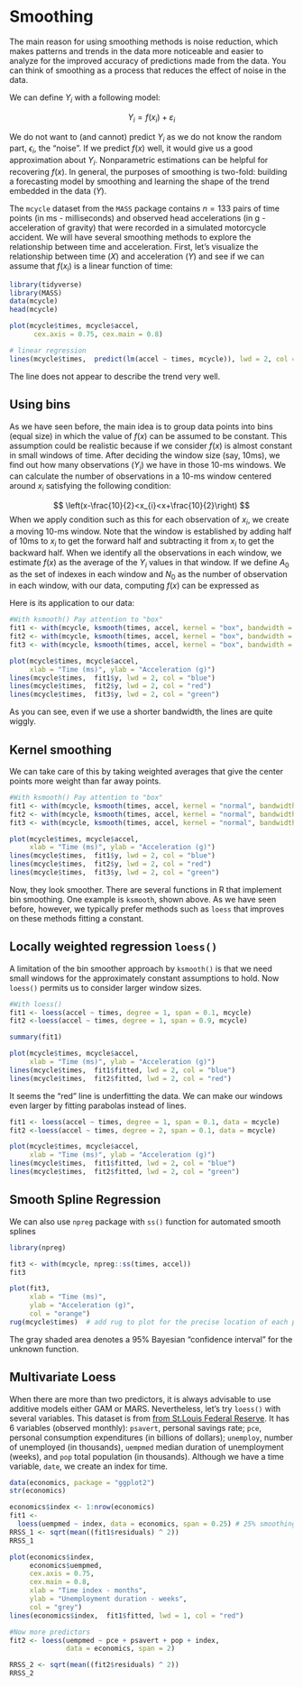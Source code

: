 
# Smoothing
  
The main reason for using smoothing methods is noise reduction, which makes patterns and trends in the data more noticeable and easier to analyze for the improved accuracy of predictions made from the data. You can think of smoothing as a process that reduces the effect of noise in the data.

We can define $Y_i$ with a following model:

$$
Y_{i}=f\left(x_{i}\right)+\varepsilon_{i}
$$
  
We do not want to (and cannot) predict $Y_i$ as we do not know the random part, $\epsilon_i$, the "noise".  If we predict $f(x)$ well, it would give us a good approximation about $Y_i$.  Nonparametric estimations can be helpful for recovering $f(x)$. In general, the purposes of smoothing is two-fold: building a forecasting model by smoothing and learning the shape of the trend embedded in the data ($Y$).    

The `mcycle` dataset from the `MASS` package contains $n=133$ pairs of time points (in ms - milliseconds) and observed head accelerations (in g - acceleration of gravity) that were recorded in a simulated motorcycle accident. We will have several smoothing methods to explore the relationship between time and acceleration. First, let's visualize the relationship between time $(X)$ and acceleration $(Y)$ and see if we can assume that $f(x_i)$ is a linear function of time:  


```{r sm1, message=FALSE, warning=FALSE}
library(tidyverse)
library(MASS)
data(mcycle)
head(mcycle)

plot(mcycle$times, mcycle$accel,
      cex.axis = 0.75, cex.main = 0.8)

# linear regression
lines(mcycle$times,  predict(lm(accel ~ times, mcycle)), lwd = 2, col = "red")
```
  
The line does not appear to describe the trend very well. 

## Using bins

As we have seen before, the main idea is to group data points into bins (equal size) in which the value of $f(x)$ can be assumed to be constant. This assumption could be realistic because if we consider $f(x)$ is almost constant in small windows of time. After deciding the window size (say, 10ms), we find out how many observations ($Y_i$) we have in those 10-ms windows.  We can calculate the number of observations in a 10-ms window centered around $x_i$ satisfying the following condition:

$$
\left(x-\frac{10}{2}<x_{i}<x+\frac{10}{2}\right)
$$
When we apply condition such as this for each observation of $x_i$, we create a moving 10-ms window. Note that the window is established by adding half of 10ms to $x_i$ to get the forward half and subtracting it from $x_i$ to get the backward half.  When we identify all the observations in each window, we estimate $f(x)$ as the average of the $Y_i$ values in that window.   If we define $A_0$ as the set of indexes in each window and $N_0$ as the number of observation in each window, with our data, computing $f(x)$ can be expressed as 

\begin{equation}
\hat{f}\left(x_{0}\right)=\frac{1}{N_{0}} \sum_{i \in A_{0}} Y_{i}
  (\#eq:7-1)
\end{equation} 
  
Here is its application to our data:  

```{r sm2, message=FALSE, warning=FALSE}
#With ksmooth() Pay attention to "box"
fit1 <- with(mcycle, ksmooth(times, accel, kernel = "box", bandwidth = 7))
fit2 <- with(mcycle, ksmooth(times, accel, kernel = "box", bandwidth = 10))
fit3 <- with(mcycle, ksmooth(times, accel, kernel = "box", bandwidth = 21))

plot(mcycle$times, mcycle$accel, 
     xlab = "Time (ms)", ylab = "Acceleration (g)")
lines(mcycle$times,  fit1$y, lwd = 2, col = "blue")
lines(mcycle$times,  fit2$y, lwd = 2, col = "red")
lines(mcycle$times,  fit3$y, lwd = 2, col = "green")
```
  
As you can see, even if we use a shorter bandwidth, the lines are quite wiggly.

## Kernel smoothing

We can take care of this by taking weighted averages that give the center points more weight than far away points.  

```{r sm3, message=FALSE, warning=FALSE}
#With ksmooth() Pay attention to "box"
fit1 <- with(mcycle, ksmooth(times, accel, kernel = "normal", bandwidth = 7))
fit2 <- with(mcycle, ksmooth(times, accel, kernel = "normal", bandwidth = 10))
fit3 <- with(mcycle, ksmooth(times, accel, kernel = "normal", bandwidth = 21))

plot(mcycle$times, mcycle$accel, 
     xlab = "Time (ms)", ylab = "Acceleration (g)")
lines(mcycle$times,  fit1$y, lwd = 2, col = "blue")
lines(mcycle$times,  fit2$y, lwd = 2, col = "red")
lines(mcycle$times,  fit3$y, lwd = 2, col = "green")
```
  
Now, they look smoother.  There are several functions in R that implement bin smoothing. One example is `ksmooth`, shown above. As we have seen before, however, we typically prefer methods such as `loess` that improves on these methods fitting a constant. 

## Locally weighted regression `loess()`

A limitation of the bin smoother approach by `ksmooth()` is that we need small windows for the approximately constant assumptions to hold.  Now `loess()` permits us to consider larger window sizes.  

```{r sm4, message=FALSE, warning=FALSE}
#With loess()
fit1 <- loess(accel ~ times, degree = 1, span = 0.1, mcycle)
fit2 <-loess(accel ~ times, degree = 1, span = 0.9, mcycle)

summary(fit1)
```
  
```{r sm5, message=FALSE, warning=FALSE}
plot(mcycle$times, mcycle$accel, 
     xlab = "Time (ms)", ylab = "Acceleration (g)")
lines(mcycle$times,  fit1$fitted, lwd = 2, col = "blue")
lines(mcycle$times,  fit2$fitted, lwd = 2, col = "red")
```
  
It seems the "red" line is underfitting the data.  We can make our windows even larger by fitting parabolas instead of lines.  

```{r sm6, message=FALSE, warning=FALSE}
fit1 <- loess(accel ~ times, degree = 1, span = 0.1, data = mcycle)
fit2 <-loess(accel ~ times, degree = 2, span = 0.1, data = mcycle)

plot(mcycle$times, mcycle$accel, 
     xlab = "Time (ms)", ylab = "Acceleration (g)")
lines(mcycle$times,  fit1$fitted, lwd = 2, col = "blue")
lines(mcycle$times,  fit2$fitted, lwd = 2, col = "green")
```


## Smooth Spline Regression
We can also use `npreg` package with `ss()` function for automated smooth splines

```{r sm7, message=FALSE, warning=FALSE}
library(npreg)

fit3 <- with(mcycle, npreg::ss(times, accel))
fit3
```
  
```{r sm8}
plot(fit3,
     xlab = "Time (ms)",
     ylab = "Acceleration (g)",
     col = "orange")
rug(mcycle$times)  # add rug to plot for the precise location of each point
```
  
The gray shaded area denotes a 95% Bayesian “confidence interval” for the unknown function.

## Multivariate Loess

When there are more than two predictors, it is always advisable to use additive models either GAM or MARS.  Nevertheless, let's try `loess()` with several variables.  This dataset is from [from St.Louis Federal Reserve](http://research.stlouisfed.org/fred2).  It has 6 variables (observed monthly): `psavert`, personal savings rate; `pce`, personal consumption expenditures (in billions of dollars); `unemploy`, number of unemployed (in thousands), `uempmed` median duration of unemployment (weeks), and `pop` total population (in thousands).  Although we have a time variable, `date`, we create an index for time.

```{r sm9, message=FALSE, warning=FALSE}
data(economics, package = "ggplot2")
str(economics)

economics$index <- 1:nrow(economics)
fit1 <-
  loess(uempmed ~ index, data = economics, span = 0.25) # 25% smoothing span
RRSS_1 <- sqrt(mean((fit1$residuals) ^ 2))
RRSS_1

plot(economics$index,
     economics$uempmed,
     cex.axis = 0.75,
     cex.main = 0.8,
     xlab = "Time index - months",
     ylab = "Unemployment duration - weeks",
     col = "grey")
lines(economics$index,  fit1$fitted, lwd = 1, col = "red")

#Now more predictors
fit2 <- loess(uempmed ~ pce + psavert + pop + index,
              data = economics, span = 2)

RRSS_2 <- sqrt(mean((fit2$residuals) ^ 2))
RRSS_2
```




